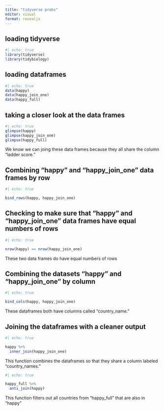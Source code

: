 ```yaml
---
title: "tidyverse probs"
editor: visual
format: revealjs
---
```


## loading tidyverse




```r
#| echo: true
library(tidyverse)
library(tidybiology)
```

## loading dataframes

```r
#| echo: true
data(happy)
data(happy_join_one)
data(happy_full)
```

## taking a closer look at the data frames

```r
#| echo: true
glimpse(happy)
glimpse(happy_join_one)
glimpse(happy_full)
```

We know we can joing these data frames because they all share the column "ladder score."

## Combining "happy" and "happy_join_one" data frames by row

```r
#| echo: true

bind_rows(happy, happy_join_one)
```

## Checking to make sure that "happy" and "happy_join_one" data frames have equal numbers of rows

```r
#| echo: true

nrow(happy) == nrow(happy_join_one)
```

These two data frames do have equal numbers of rows

## Combining the datasets "happy" and "happy_join_one" by column

```r
#| echo: true

bind_cols(happy, happy_join_one)
```

These dataframes both have columns called "country_name."

## Joining the dataframes with a cleaner output

```r
#| echo: true

happy %>%
  inner_join(happy_join_one)
```
This function combines the dataframes so that they share a column labeled "country_names."

```r
#| echo: true

happy_full %>%
  anti_join(happy)
```

This function filters out all countries from "happy_full" that are also in "happy"